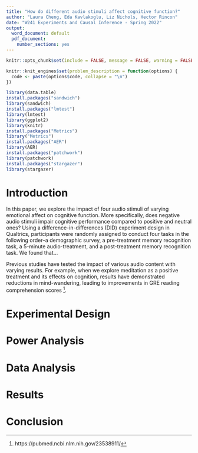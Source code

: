 ```yaml
---
title: "How do different audio stimuli affect cognitive function?"
author: "Laura Cheng, Eda Kavlakoglu, Liz Nichols, Hector Rincon"
date: "W241 Experiments and Causal Inference - Spring 2022"
output:
  word_document: default
  pdf_document:
    number_sections: yes
---
```


```r
knitr::opts_chunk$set(include = FALSE, message = FALSE, warning = FALSE )

knitr::knit_engines$set(problem_description = function(options) {
  code <- paste(options$code, collapse = "\n")
})
```


```r
library(data.table)
install.packages("sandwich")
library(sandwich)
install.packages("lmtest")
library(lmtest)
library(ggplot2)
library(knitr)
install.packages("Metrics")                 
library("Metrics")
install.packages("AER")
library(AER) 
install.packages("patchwork")
library(patchwork)
install.packages("stargazer")
library(stargazer)
```


\tableofcontents
\newpage

# Introduction

In this paper, we explore the impact of four audio stimuli of varying emotional affect on cognitive function. More specifically, does negative audio stimuli impair cognitive performance compared to positive and neutral ones? Using a difference-in-differences (DID) experiment design in Qualtrics, participants were randomly assigned to conduct four tasks in the following order–a demographic survey, a pre-treatment memory recognition task, a 5-minute audio-treatment, and a post-treatment memory recognition task. We found that…

Previous studies have tested the impact of various audio content with varying results. For example, when we explore meditation as a positive treatment and its effects on cognition, results have demonstrated reductions in mind-wandering, leading to improvements in GRE reading comprehension scores ^[https://pubmed.ncbi.nlm.nih.gov/23538911/].


# Experimental Design

# Power Analysis

# Data Analysis

# Results

# Conclusion



